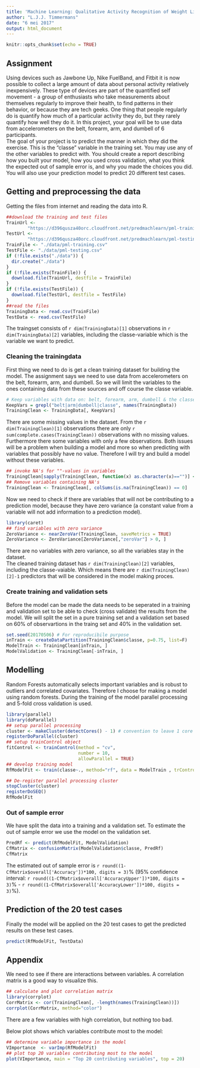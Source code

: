 ```yaml
---
title: 'Machine Learning: Qualitative Activity Recognition of Weight Lifting Exercises'
author: "L.J.J. Timmermans"
date: "6 mei 2017"
output: html_document
---
```


```r
knitr::opts_chunk$set(echo = TRUE)
```

## Assignment
Using devices such as Jawbone Up, Nike FuelBand, and Fitbit it is now possible to collect a large amount of data about personal activity relatively inexpensively. These type of devices are part of the quantified self movement - a group of enthusiasts who take measurements about themselves regularly to improve their health, to find patterns in their behavior, or because they are tech geeks. One thing that people regularly do is quantify how much of a particular activity they do, but they rarely quantify how well they do it. In this project, your goal will be to use data from accelerometers on the belt, forearm, arm, and dumbell of 6 participants.    
The goal of your project is to predict the manner in which they did the exercise. This is the "classe" variable in the training set. You may use any of the other variables to predict with. You should create a report describing how you built your model, how you used cross validation, what you think the expected out of sample error is, and why you made the choices you did. You will also use your prediction model to predict 20 different test cases.

## Getting and preprocessing the data
Getting the files from internet and reading the data into R.
```r
##download the training and test files
TrainUrl <-
        "https://d396qusza40orc.cloudfront.net/predmachlearn/pml-training.csv"
TestUrl <-
        "https://d396qusza40orc.cloudfront.net/predmachlearn/pml-testing.csv"
TrainFile <- "./data/pml-training.csv"
TestFile <- "./data/pml-testing.csv"
if (!file.exists("./data")) {
  dir.create("./data")
}
if (!file.exists(TrainFile)) {
  download.file(TrainUrl, destfile = TrainFile)
}
if (!file.exists(TestFile)) {
  download.file(TestUrl, destfile = TestFile)
}
##read the files
TrainingData <- read.csv(TrainFile)
TestData <- read.csv(TestFile)
```
The traingset consists of `r dim(TrainingData)[1]` observations in `r dim(TrainingData)[2]` variables, including the classe-variable which is the variable we want to predict.  
  
### Cleaning the trainingdata  
First thing we need to do is get a clean training dataset for building the model. The assignment says we need to use data from accelerometers on the belt, forearm, arm, and dumbell. So we will limit the variables to the ones containing data from these sources and off course the classe variable.
```r
# Keep variables with data on: belt, forearm, arm, dumbell & the classe-variable
KeepVars = grepl("belt|arm|dumbell|classe", names(TrainingData))
TrainingClean <- TrainingData[, KeepVars]
```
There are some missing values in the dataset. From the `r dim(TrainingClean)[1]` observations there are only `r sum(complete.cases(TrainingClean))` observations with no missing values. Furthermore there some variables with only a few observations. Both issues will be a problem when building a model and more so when predicting with variables that possibly have no value. Therefore I will try and build a model without these variables.
```r
## invoke NA's for ""-values in variables
TrainingClean[sapply(TrainingClean, function(x) as.character(x)=="")] <- NA
## Remove variables containing NA's
TrainingClean <- TrainingClean[, colSums(is.na(TrainingClean)) == 0] 
```
Now we need to check if there are variables that will not be contributing to a prediction model, because they have zero variance (a constant value from a variable will not add information to a prediction model).
```r
library(caret)
## find variables with zero variance
ZeroVariance <- nearZeroVar(TrainingClean, saveMetrics = TRUE)
ZeroVariance <- ZeroVariance[ZeroVariance[,"zeroVar"] > 0, ]
```
There are no variables with zero variance, so all the variables stay in the dataset.  
The cleaned training dataset has `r dim(TrainingClean)[2]` variables, including the classe-vaiable. Which means there are `r dim(TrainingClean)[2]-1` predictors that will be considered in the model making proces.  
  
### Create training and validation sets  
Before the model can be made the data needs to be seperated in a training and validation set to be able to check (cross validate) the results from the model. We will split the set in a pure training set and a validation set based on 60% of observartions in the traing set and 40% in the validation set.
```r
set.seed(20170506) # For reproducibile purpose
inTrain <- createDataPartition(TrainingClean$classe, p=0.75, list=F)
ModelTrain <- TrainingClean[inTrain, ]
ModelValidation <- TrainingClean[-inTrain, ]
```
## Modelling
Random Forests automatically selects important variables and is robust to outliers and correlated covariates. Therefore I choose for making a model using random forests. 
During the training of the model parallel processing and 5-fold cross validation is used.
```r
library(parallel)
library(doParallel)
## setup parallel processing
cluster <- makeCluster(detectCores() - 1) # convention to leave 1 core for OS
registerDoParallel(cluster)
## setup trainControl object
fitControl <- trainControl(method = "cv",
                           number = 10,
                           allowParallel = TRUE)
## develop training model
RfModelFit <- train(classe~., method="rf", data = ModelTrain , trControl = fitControl)

## De-register parallel processing cluster
stopCluster(cluster)
registerDoSEQ()
RfModelFit
```
  
### Out of sample error
We have split the data into a training and a validation set. To estimate the out of sample error we use the model on the validation set.
```r
PredRf <- predict(RfModelFit, ModelValidation)
CfMatrix <- confusionMatrix(ModelValidation$classe, PredRf)
CfMatrix
```
The estimated out of sample error is `r round((1-CfMatrix$overall['Accuracy'])*100, digits = 3)`% (95% confidence interval: `r round((1-CfMatrix$overall['AccuracyUpper'])*100, digits = 3)`% - `r round((1-CfMatrix$overall['AccuracyLower'])*100, digits = 3)`%).   
  
## Prediction of the 20 test cases
Finally the model will be applied on the 20 test cases to get the predicted results on these test cases.
```r
predict(RfModelFit, TestData)
```
  
## Appendix
We need to see if there are interactions between variables. A correlation matrix is a good way to visualize this.
```r
## calculate and plot correlation matrix
library(corrplot)
CorrMatrix <- cor(TrainingClean[, -length(names(TrainingClean))])
corrplot(CorrMatrix, method="color")
```
  
There are a few variables with high correlation, but nothing too bad.  
  
Below plot shows which variables contribute most to the model:
```r
## determine variable importance in the model
VImportance  <- varImp(RfModelFit)
## plot top 20 variables contributing most to the model
plot(VImportance, main = "Top 20 contributing variables", top = 20)
```